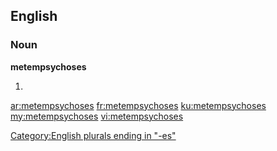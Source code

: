 ==English==
===Noun===
'''metempsychoses'''

#{{plural of|metempsychosis}}

[[Category:English plurals ending in "-es"]]

[[ar:metempsychoses]]
[[fr:metempsychoses]]
[[ku:metempsychoses]]
[[my:metempsychoses]]
[[vi:metempsychoses]]